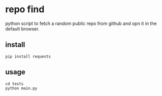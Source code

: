 # repo find
python script to fetch a random public repo from github and opn it in the default browser.

## install
```batch
pip install requests
```

## usage
```batch
cd tests
python main.py
```
